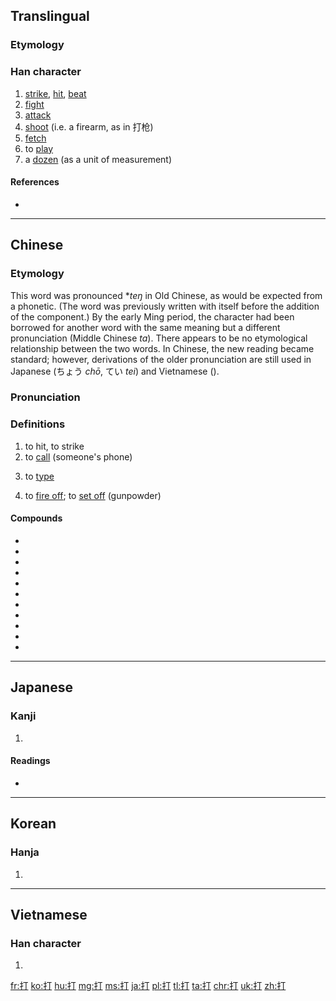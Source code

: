 ==Translingual==
{{stroke order|type=bw|strokes=5}}

===Etymology===
{{Han compound|手|丁|c1=s|c2=p|alt1=扌|t1=hand|ls=psc}}

===Han character===
{{Han char|rn=64|rad=手|as=02|sn=5|four=51020|canj=QMN|ids=⿰扌丁}}

# [[strike]], [[hit]], [[beat]]
# [[fight]]
# [[attack]]
# [[shoot]] (i.e. a firearm, as in 打枪)
# [[fetch]]
# to [[play]]
# a [[dozen]] (as a unit of measurement)

====References====
* {{Han ref|kx=0417.120|dkj=11781|dj=0763.130|hdz=31825.050|uh=6253}}

----

==Chinese==
{{zh-forms}}

===Etymology===
This word was pronounced *''teŋ'' in Old Chinese, as would be expected from a {{m|zh|丁}} phonetic. (The word was previously written with {{m|zh|丁}} itself before the addition of the {{m|zh|扌}} component.) By the early Ming period, the character had been borrowed for another word with the same meaning but a different pronunciation (Middle Chinese ''ta''). There appears to be no etymological relationship between the two words. In Chinese, the new reading became standard; however, derivations of the older pronunciation are still used in Japanese (ちょう ''chō'', てい ''tei'') and Vietnamese ({{m|vi|đánh}}).

===Pronunciation===
{{zh-pron
|m=dǎ
|c=daa2,daa1,ding2
|h=pfs=tá
|md=
|mn=táⁿ
|w=
|mc=y
|oc=y
|cat=v
}}

===Definitions===
{{zh-hanzi}}

# to hit, to strike
# to [[call]] (someone's phone)
#: {{zh-usex|打 手機|to '''call''' someone's cellphone}}
#: {{zh-usex|打電.話|to '''call''' someone's telephone}}
# {{cx|computer|lang=zh}} to [[type]]
#: {{zh-usex|“啲\o{d}的{i1}” 字 點 打{daa2}？|How do you '''type''' "o的"?|C}}
# to [[fire off]]; to [[set off]] (gunpowder)
#: {{zh-usex|打 槍|to '''fire''' a gun}}
#: {{zh-usex|打{daa2} 炮{paau3}仗{zoeng2}|to '''set off''' a firecracker|C}}

====Compounds====
* {{zh-l|半打}}
* {{zh-l|吹打|wind and percussion music}}
* {{zh-l|打擊}}
* {{zh-l|打氣|dǎ qì|to inflate; to pump up}}
* {{zh-l|打電話|dǎ diànhuà|to make a phone call}}
* {{zh-l|打針|dǎ zhēn|to inject}}
* {{zh-l|拳打|quándǎ}}
* {{zh-l|打劫|dǎjié|to rob}}
* {{zh-l|打字|to type}}
* {{zh-l|打工}}
* {{zh-l|打功夫}}

----

==Japanese==

===Kanji===
{{ja-kanji|grade=3|rs=手02}}

# {{defn|lang=ja|sort=手02}}

====Readings====
* {{ja-readings|on=[[だ]] (da), [[ちょう]] (chou), [[てい]] (tei)|kun=[[うつ]] (utsu), [[うち]] (uchi), [[ぶつ]] (butsu), [[ダース]] (dāsu, [[dozen]])}}

----

==Korean==

===Hanja===
{{ko-hanja|hangeul=[[타]], [[정]]|eumhun=|rv=ta, jeong|mr=t'a, chŏng|y=tha, ceng}}

# {{defn|lang=ko|sort=手02}}

----

==Vietnamese==

===Han character===
{{vi-hantu|[[đả]], [[đánh]], [[dừng]], [[đử]]|rs=手02}}

# {{defn|lang=vi|sort=手02}}

[[fr:打]]
[[ko:打]]
[[hu:打]]
[[mg:打]]
[[ms:打]]
[[ja:打]]
[[pl:打]]
[[tl:打]]
[[ta:打]]
[[chr:打]]
[[uk:打]]
[[zh:打]]
